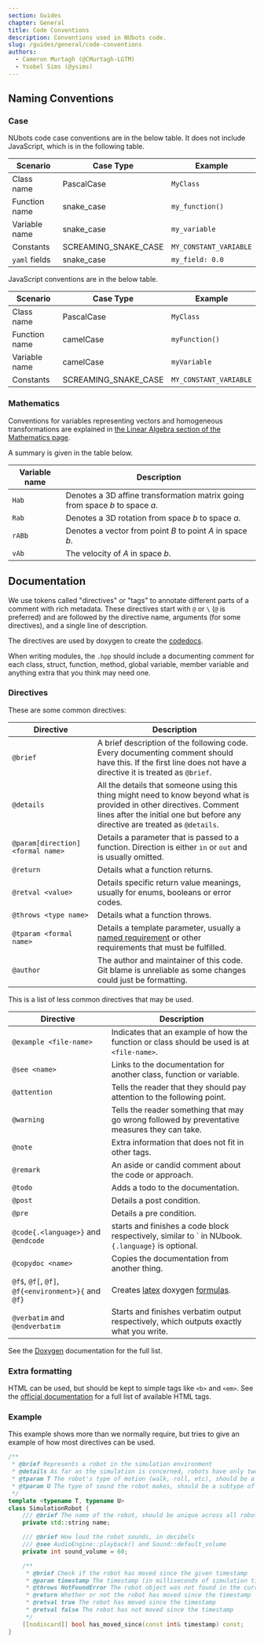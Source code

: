 ```yaml
---
section: Guides
chapter: General
title: Code Conventions
description: Conventions used in NUbots code.
slug: /guides/general/code-conventions
authors:
  - Cameron Murtagh (@CMurtagh-LGTM)
  - Ysobel Sims (@ysims)
---
```


## Naming Conventions

### Case

NUbots code case conventions are in the below table. It does not include JavaScript, which is in the following table.

| Scenario      | Case Type            | Example                |
| ------------- | -------------------- | ---------------------- |
| Class name    | PascalCase           | `MyClass`              |
| Function name | snake_case           | `my_function()`        |
| Variable name | snake_case           | `my_variable`          |
| Constants     | SCREAMING_SNAKE_CASE | `MY_CONSTANT_VARIABLE` |
| `yaml` fields | snake_case           | `my_field: 0.0`        |

JavaScript conventions are in the below table.

| Scenario      | Case Type            | Example                |
| ------------- | -------------------- | ---------------------- |
| Class name    | PascalCase           | `MyClass`              |
| Function name | camelCase            | `myFunction()`         |
| Variable name | camelCase            | `myVariable`           |
| Constants     | SCREAMING_SNAKE_CASE | `MY_CONSTANT_VARIABLE` |

### Mathematics

Conventions for variables representing vectors and homogeneous transformations are explained in [the Linear Algebra section of the Mathematics page](/system/foundations/mathematics#linear-algebra).

A summary is given in the table below.

| Variable name | Description                                                                  |
| ------------- | ---------------------------------------------------------------------------- |
| `Hab`         | Denotes a 3D affine transformation matrix going from space $b$ to space $a$. |
| `Rab`         | Denotes a 3D rotation from space $b$ to space $a$.                           |
| `rABb`        | Denotes a vector from point $B$ to point $A$ in space $b$.                   |
| `vAb`         | The velocity of $A$ in space $b$.                                            |

## Documentation

We use tokens called "directives" or "tags" to annotate different parts of a comment with rich metadata. These directives start with `@` or `\` (`@` is preferred) and are followed by the directive name, arguments (for some directives), and a single line of description.

The directives are used by doxygen to create the [codedocs](https://codedocs.nubots.net/).

When writing modules, the `.hpp` should include a documenting comment for each class, struct, function, method, global variable, member variable and anything extra that you think may need one.

### Directives

These are some common directives:

| Directive                         | Description                                                                                                                                                                                           |
| --------------------------------- | ----------------------------------------------------------------------------------------------------------------------------------------------------------------------------------------------------- |
| `@brief`                          | A brief description of the following code. Every documenting comment should have this. If the first line does not have a directive it is treated as `@brief`.                                         |
| `@details`                        | All the details that someone using this thing might need to know beyond what is provided in other directives. Comment lines after the initial one but before any directive are treated as `@details`. |
| `@param[direction] <formal name>` | Details a parameter that is passed to a function. Direction is either `in` or `out` and is usually omitted.                                                                                           |
| `@return`                         | Details what a function returns.                                                                                                                                                                      |
| `@retval <value>`                 | Details specific return value meanings, usually for enums, booleans or error codes.                                                                                                                   |
| `@throws <type name>`             | Details what a function throws.                                                                                                                                                                       |
| `@tparam <formal name>`           | Details a template parameter, usually a [named requirement](https://en.cppreference.com/w/cpp/named_req) or other requirements that must be fulfilled.                                                |
| `@author`                         | The author and maintainer of this code. Git blame is unreliable as some changes could just be formatting.                                                                                             |

This is a list of less common directives that may be used.

| Directive                                           | Description                                                                                                                        |
| --------------------------------------------------- | ---------------------------------------------------------------------------------------------------------------------------------- |
| `@example <file-name>`                              | Indicates that an example of how the function or class should be used is at `<file-name>`.                                         |
| `@see <name>`                                       | Links to the documentation for another class, function or variable.                                                                |
| `@attention`                                        | Tells the reader that they should pay attention to the following point.                                                            |
| `@warning`                                          | Tells the reader something that may go wrong followed by preventative measures they can take.                                      |
| `@note`                                             | Extra information that does not fit in other tags.                                                                                 |
| `@remark`                                           | An aside or candid comment about the code or approach.                                                                             |
| `@todo`                                             | Adds a todo to the documentation.                                                                                                  |
| `@post`                                             | Details a post condition.                                                                                                          |
| `@pre`                                              | Details a pre condition.                                                                                                           |
| `@code{.<language>}` and `@endcode`                 | starts and finishes a code block respectively, similar to \` in NUbook. `{.language}` is optional.                                 |
| `@copydoc <name>`                                   | Copies the documentation from another thing.                                                                                       |
| `@f$`, `@f[`, `@f]`, `@f{<environment>}{` and `@f}` | Creates [latex](https://www.overleaf.com/learn/latex/Mathematics) doxygen [formulas](https://www.doxygen.nl/manual/formulas.html). |
| `@verbatim` and `@endverbatim`                      | Starts and finishes verbatim output respectively, which outputs exactly what you write.                                            |

See the [Doxygen](https://www.doxygen.nl/manual/commands.html#cmd_intro) documentation for the full list.

### Extra formatting

HTML can be used, but should be kept to simple tags like `<b>` and `<em>`. See the [official documentation](https://www.doxygen.nl/manual/htmlcmds.html) for a full list of available HTML tags.

### Example

This example shows more than we normally require, but tries to give an example of how most directives can be used.

```cpp
/**
 * @brief Represents a robot in the simulation environment
 * @details As far as the simulation is concerned, robots have only two behaviours: move and make a sound. This class supports modelling both behaviours.
 * @tparam T The robot's type of motion (walk, roll, etc), should be a subtype of the #Motion class
 * @tparam U The type of sound the robot makes, should be a subtype of the #Sound class
 */
template <typename T, typename U>
class SimulationRobot {
    /// @brief The name of the robot, should be unique across all robots in the simulation
    private std::string name;

    /// @brief How loud the robot sounds, in decibels
    /// @see AudioEngine::playback() and Sound::default_volume
    private int sound_volume = 60;

    /**
     * @brief Check if the robot has moved since the given timestamp
     * @param timestamp The timestamp (in milliseconds of simulation time) to check for motion after
     * @throws NotFoundError The robot object was not found in the current simulation world
     * @return Whether or not the robot has moved since the timestamp
     * @retval true The robot has moved since the timestamp
     * @retval false The robot has not moved since the timestamp
     */
    [[nodiscard]] bool has_moved_since(const int& timestamp) const;
}
```
